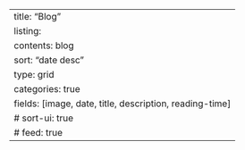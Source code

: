 ---
title: "Blog"
listing:
  contents: blog
  sort: "date desc"
  type: grid
  categories: true
  fields: [image, date, title, description, reading-time]
  # sort-ui: true
#   feed: true
---